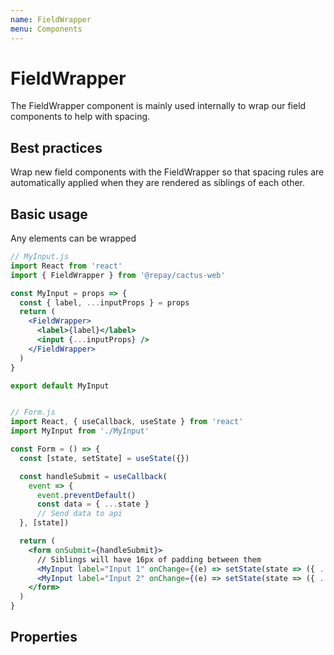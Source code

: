 ```yaml
---
name: FieldWrapper
menu: Components
---
```



# FieldWrapper

The FieldWrapper component is mainly used internally to wrap our field components to help with spacing.

## Best practices

Wrap new field components with the FieldWrapper so that spacing rules are automatically applied when they are rendered as siblings of each other.

## Basic usage

Any elements can be wrapped

```jsx
// MyInput.js
import React from 'react'
import { FieldWrapper } from '@repay/cactus-web'

const MyInput = props => {
  const { label, ...inputProps } = props
  return (
    <FieldWrapper>
      <label>{label}</label>
      <input {...inputProps} />
    </FieldWrapper>
  )
}

export default MyInput


// Form.js
import React, { useCallback, useState } from 'react'
import MyInput from './MyInput'

const Form = () => {
  const [state, setState] = useState({})

  const handleSubmit = useCallback(
    event => {
      event.preventDefault()
      const data = { ...state }
      // Send data to api
  }, [state])

  return (
    <form onSubmit={handleSubmit}>
      // Siblings will have 16px of padding between them
      <MyInput label="Input 1" onChange={(e) => setState(state => ({ ...state, field_1: e.target.value }))} />
      <MyInput label="Input 2" onChange={(e) => setState(state => ({ ...state, field_2: e.target.value }))} />
    </form>
  )
}

```

## Properties

<PropsTable of={FieldWrapper} />
